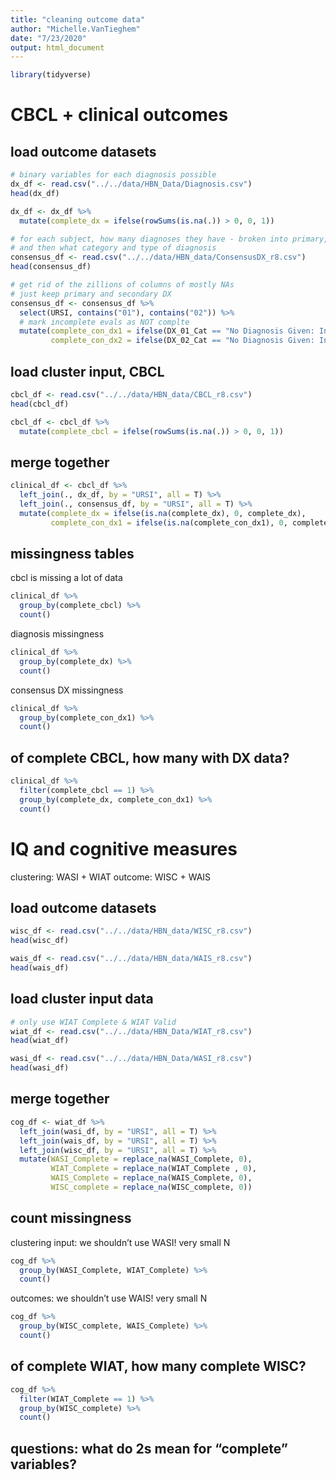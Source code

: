 ```yaml
---
title: "cleaning outcome data"
author: "Michelle.VanTieghem"
date: "7/23/2020"
output: html_document
---
```



```r
library(tidyverse)

```

# CBCL + clinical outcomes

## load outcome datasets 
```r
# binary variables for each diagnosis possible
dx_df <- read.csv("../../data/HBN_Data/Diagnosis.csv")
head(dx_df)

dx_df <- dx_df %>%
  mutate(complete_dx = ifelse(rowSums(is.na(.)) > 0, 0, 1))

# for each subject, how many diagnoses they have - broken into primary, secondary, etc. 
# and then what category and type of diagnosis 
consensus_df <- read.csv("../../data/HBN_data/ConsensusDX_r8.csv")
head(consensus_df)

# get rid of the zillions of columns of mostly NAs 
# just keep primary and secondary DX 
consensus_df <- consensus_df %>%
  select(URSI, contains("01"), contains("02")) %>%
  # mark incomplete evals as NOT complte 
  mutate(complete_con_dx1 = ifelse(DX_01_Cat == "No Diagnosis Given: Incomplete Eval", 0, 1), 
         complete_con_dx2 = ifelse(DX_02_Cat == "No Diagnosis Given: Incomplete Eval", 0, 1))

```

## load cluster input, CBCL

```r
cbcl_df <- read.csv("../../data/HBN_data/CBCL_r8.csv")
head(cbcl_df)

cbcl_df <- cbcl_df %>%
  mutate(complete_cbcl = ifelse(rowSums(is.na(.)) > 0, 0, 1)) 
```

## merge together
```r
clinical_df <- cbcl_df %>%
  left_join(., dx_df, by = "URSI", all = T) %>%
  left_join(., consensus_df, by = "URSI", all = T) %>%
  mutate(complete_dx = ifelse(is.na(complete_dx), 0, complete_dx), 
         complete_con_dx1 = ifelse(is.na(complete_con_dx1), 0, complete_con_dx1))

```


## missingness tables
cbcl is missing a lot of data
```r
clinical_df %>%
  group_by(complete_cbcl) %>%
  count()
```


diagnosis missingness
```r
clinical_df %>%
  group_by(complete_dx) %>% 
  count()
```

consensus DX missingness

```r
clinical_df %>%
  group_by(complete_con_dx1) %>% 
  count()
```

## of complete CBCL, how many with DX data?
```r
clinical_df %>%
  filter(complete_cbcl == 1) %>%
  group_by(complete_dx, complete_con_dx1) %>%
  count()
```


# IQ and cognitive measures
clustering: WASI + WIAT 
outcome: WISC + WAIS

## load outcome datasets 
```r

wisc_df <- read.csv("../../data/HBN_data/WISC_r8.csv")
head(wisc_df)

wais_df <- read.csv("../../data/HBN_data/WAIS_r8.csv")
head(wais_df)
```

## load cluster input data 
```r
# only use WIAT Complete & WIAT Valid 
wiat_df <- read.csv("../../data/HBN_Data/WIAT_r8.csv")
head(wiat_df)

wasi_df <- read.csv("../../data/HBN_Data/WASI_r8.csv")
head(wasi_df)
```

## merge together
```r
cog_df <- wiat_df %>%
  left_join(wasi_df, by = "URSI", all = T) %>%
  left_join(wais_df, by = "URSI", all = T) %>%
  left_join(wisc_df, by = "URSI", all = T) %>%
  mutate(WASI_Complete = replace_na(WASI_Complete, 0), 
         WIAT_Complete = replace_na(WIAT_Complete , 0),
         WAIS_Complete = replace_na(WAIS_Complete, 0),
         WISC_complete = replace_na(WISC_complete, 0))

```

## count missingness
clustering input: we shouldn't use WASI! very small N 
```r
cog_df %>%
  group_by(WASI_Complete, WIAT_Complete) %>%
  count()

```

outcomes: we shouldn't use WAIS! very small N 
```r
cog_df %>%
  group_by(WISC_complete, WAIS_Complete) %>%
  count()

```

## of complete WIAT, how many complete WISC?
```r
cog_df %>%
  filter(WIAT_Complete == 1) %>%
  group_by(WISC_complete) %>%
  count()

```

## questions: what do 2s mean for "complete" variables? 